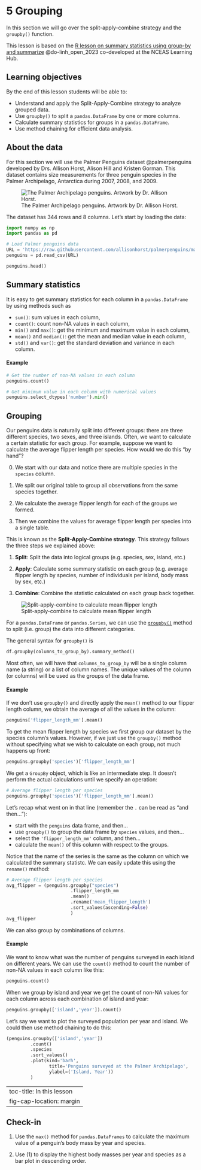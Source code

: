 # 5 Grouping
<!-- TODO: improve introduction -->
In this section we will go over the split-apply-combine strategy and the `groupby()` function.

This lesson is based on the [R lesson on summary statistics using group-by and summarize](https://learning.nceas.ucsb.edu/2023-06-delta/session_11.html#summary-statistics-using-group_by-and-summarize) @do-linh_open_2023 co-developed at the NCEAS Learning Hub.

## Learning objectives

By the end of this lesson students will be able to: 

- Understand and apply the Split-Apply-Combine strategy to analyze grouped data.
- Use `groupby()` to split a `pandas.DataFrame` by one or more columns.
- Calculate summary statistics for groups in a `pandas.DataFrame`.
- Use method chaining for efficient data analysis.

## About the data

For this section we will use the  Palmer Penguins dataset @palmerpenguins developed by Drs. Allison Horst, Alison Hill and Kristen Gorman. This dataset contains size measurements for three penguin species in the Palmer Archipelago, Antarctica  during 2007, 2008, and 2009. 

![The Palmer Archipelago penguins. Artwork by Dr. Allison Horst.](/book/images/lesson-5/penguins-logo.png)

The dataset has 344 rows and 8 columns. 
Let's start by loading the data:

```python
import numpy as np
import pandas as pd

# Load Palmer penguins data
URL = 'https://raw.githubusercontent.com/allisonhorst/palmerpenguins/main/inst/extdata/penguins.csv'
penguins = pd.read_csv(URL)

penguins.head()
```

## Summary statistics

It is easy to get summary statistics for each column in a `pandas.DataFrame` by using methods such as 

- `sum()`: sum values in each column,
- `count()`: count non-NA values in each column,
- `min()` and `max()`: get the minimum and maximum value in each column,  
- `mean()` and `median()`: get the mean and median value in each column,
- `std()` and `var()`: get the standard deviation and variance in each column.

#### Example

```python
# Get the number of non-NA values in each column 
penguins.count()
```

```python
# Get minimum value in each column with numerical values
penguins.select_dtypes('number').min()
```

<!--
TO DO:
Add a note about select_dtypes
-->

## Grouping

Our penguins data is naturally split into different groups: there are three different species, two sexes, and three islands. Often, we want to calculate a certain statistic for each group. For example, suppose we want to calculate the average flipper length per species.  How would we do this "by hand"?

0. We start with our data and notice there are multiple species in the `species` column.

1. We split our original table to group all observations from the same species together.

2. We calculate the average flipper length for each of the groups we formed.

3. Then we combine the values for average flipper length per species into a single table.

This is known as the **Split-Apply-Combine strategy**. This strategy follows the three steps we explained above:

1. **Split**: Split the data into logical groups (e.g. species, sex, island, etc.)

2. **Apply**: Calculate some summary statistic on each group (e.g. average flipper length by species, number of individuals per island, body mass by sex, etc.)

3. **Combine**: Combine the statistic calculated on each group back together.

:::{.column-page}
![Split-apply-combine to calculate mean flipper length](/book/images/lesson-6/split-apply-combine-penguins-diagram.png)
:::

For a `pandas.DataFrame` or `pandas.Series`,  we can use the [`groupby()`](https://pandas.pydata.org/docs/reference/api/pandas.DataFrame.groupby.html) method to split (i.e. group) the data into different categories. 

The general syntax for `groupby()` is

```python
df.groupby(columns_to_group_by).summary_method()
```
Most often, we will have that
`columns_to_group_by` will be a single column name (a string) or a list of column names. The unique values of the column (or columns) will be used as the groups of the data frame.


#### Example

If we don't use `groupby()` and directly apply the `mean()` method to our flipper length column, we obtain the average of all the values in the column:

```python
penguins['flipper_length_mm'].mean()
```

To get the mean flipper length by species we first group our dataset by the species column's values. However, if we just use the `groupby()` method without specifying what we wish to calculate on each group, not much happens up front:

```python
penguins.groupby('species')['flipper_length_mm']
```

We get a `GroupBy` object, which is like an intermediate step. It doesn't perform the actual calculations until we specify an operation:

```python
# Average flipper length per species
penguins.groupby('species')['flipper_length_mm'].mean()
```

Let's recap what went on in that line (remember the `.` can be read as "and then..."):

- start with the `penguins` data frame, and then...
- use `groupby()` to group the data frame by `species` values, and then...
- select the `'flipper_length_mm'` column, and then...
- calculate the `mean()` of this column with respect to the groups.

Notice that the name of the series is the same as the column on which we calculated the summary statistc. We can easily update this using the `rename()` method:

```python
# Average flipper length per species
avg_flipper = (penguins.groupby("species")
                        .flipper_length_mm
                        .mean()
                        .rename('mean_flipper_length')
                        .sort_values(ascending=False)
                        )
avg_flipper
```

We can also group by combinations of columns. 

#### Example

We want to know what was the number of penguins surveyed in each island on different years. We can use the `count()` method to count the number of non-NA values in each column like this:

```python
penguins.count()
```

When we group by island and year we get the count of non-NA values for each column across each combination of island and year:

```python
penguins.groupby(['island','year']).count()
```

Let's say we want to plot the surveyed population per year and island. We could then use method chaining to do this:

```python
(penguins.groupby(['island','year'])
         .count()
         .species
         .sort_values()
         .plot(kind='barh',
                title='Penguins surveyed at the Palmer Archipelago',
                ylabel=('Island, Year'))
         )
```

---
toc-title: In this lesson
fig-cap-location: margin
---

:::{.callout-tip }
## Check-in

(1) Use the `max()` method for `pandas.DataFrames` to calculate the maximum value of a penguin's body mass by year and species.

<!--
```python
(penguins.groupby(['year','species'])
        .body_mass_g.max()
        .rename('max_body_mass')
        )
```
-->

(2) Use (1) to display the highest body masses per year and species as a bar plot in descending order.

<!--
```python
(penguins.groupby(['year','species'])
        .body_mass_g
        .max()
        .sort_values(ascending=False)
        .plot(kind='barh')
        )
```
-->
:::
